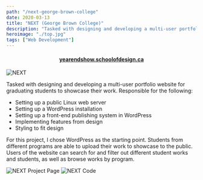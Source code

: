 ```yaml
---
path: "/next-george-brown-college"
date: 2020-03-13
title: "NEXT (George Brown College)"
description: "Tasked with designing and developing a multi-user portfolio website for graduating students to showcase their work."
heroimage: "./top.jpg"
tags: ["Web Development"]
---
```


<h4 style="text-align: center;">
  <a href="http://yearendshow.schoolofdesign.ca/" target="_blank">
    yearendshow.schoolofdesign.ca
  </a>
</h4>

![NEXT](./top.jpg)

Tasked with designing and developing a multi-user portfolio website for graduating students to showcase their work.
Responsible for the following:

- Setting up a public Linux web server
- Setting up a WordPress installation
- Setting up a front-end publishing system in WordPress
- Implementing features from design
- Styling to fit design

For this project, I chose WordPress as the starting point. Students from different programs are able to upload their work to showcase to the public.
Users of the website can search for and filter out different student works and students, as well as browse works by program.

![NEXT Project Page](./project_page.jpg)
![NEXT Code](./code.jpg)
